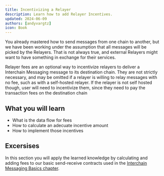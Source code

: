 ```yaml
---
title: Incentivizing a Relayer
description: Learn how to add Relayer Incentives.
updated: 2024-06-09
authors: [andyvargtz]
icon: Book
---
```


You already mastered how to send messages from one chain to another, but we have been working under the assumption that all messages will be picked by the Relayers. That is not always true, and external Relayers might want to have something in exchange for their services.

Relayer fees are an optional way to incentivize relayers to deliver a Interchain Messaging message to its destination chain. They are not strictly necessary, and may be omitted if a relayer is willing to relay messages with no fee, such as with a self-hosted relayer. If the relayer is not self hosted though, user will need to incentivize them, since they need to pay the transaction fees on the destination chain

## What you will learn

- What is the data flow for fees
- How to calculate an adecuate incentive amount
- How to implement those incentives

## Excersises

In this section you will apply the learned knowledge by calculating and adding fees to our basic send-receive contracts used in the [Interchain Messaging Basics chapter](/academy/interchain-messaging/04-icm-basics/01-icm-basics).